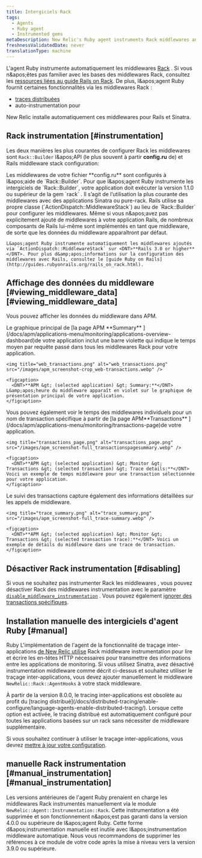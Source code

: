 ```yaml
---
title: Intergiciels Rack
tags:
  - Agents
  - Ruby agent
  - Instrumented gems
metaDescription: New Relic's Ruby agent instruments Rack middlewares and uses middlewares for functions like cross application tracing and browser auto-instrumentation.
freshnessValidatedDate: never
translationType: machine
---
```


L&apos;agent Ruby instrumente automatiquement les middlewares [Rack](http://rack.github.io/) . Si vous n&amp;apos;êtes pas familier avec les bases des middlewares Rack, consultez les [ressources liées au guide Rails on Rack](http://guides.rubyonrails.org/rails_on_rack.html#resources). De plus, l&amp;apos;agent Ruby fournit certaines fonctionnalités via les middlewares Rack :

* [traces distribuées](/docs/distributed-tracing/enable-configure/language-agents-enable-distributed-tracing/)
* auto-instrumentation pour[<InlinePopover type="browser" />](/docs/agents/ruby-agent/features/page-load-timing-ruby)

New Relic installe automatiquement ces middlewares pour Rails et Sinatra.

## Rack instrumentation [#instrumentation]

Les deux manières les plus courantes de configurer Rack les middlewares sont `Rack::Builder` l&amp;apos;API (le plus souvent à partir <DNT>**config.ru**</DNT> de) et Rails middleware stack configuration:

<CollapserGroup>
  <Collapser id="rack_builder" title="Rack::Builder">
    Les middlewares de votre fichier <DNT>**config.ru**</DNT> sont configurés à l&amp;apos;aide de `Rack::Builder`. Pour que l&amp;apos;agent Ruby instrumente les intergiciels de `Rack::Builder`, votre application doit exécuter la version 1.1.0 ou supérieur de la gem `rack` . Il s’agit de l’utilisation la plus courante des middlewares avec des applications Sinatra ou pure-rack.
  </Collapser>

  <Collapser id="rails_middlewares" title="Intergiciels Rails">
    Rails utilise sa propre classe (`ActionDispatch::MiddlewareStack`) au lieu de `Rack::Builder` pour configurer les middlewares. Même si vous n&amp;apos;avez pas explicitement ajouté de middlewares à votre application Rails, de nombreux composants de Rails lui-même sont implémentés en tant que middleware, de sorte que les données du middleware apparaîtront par défaut.

    L&apos;agent Ruby instrumente automatiquement les middlewares ajoutés via `ActionDispatch::MiddlewareStack` sur <DNT>**Rails 3.0 or higher**</DNT>. Pour plus d&amp;apos;informations sur la configuration des middlewares avec Rails, consultez le [guide Ruby on Rails](http://guides.rubyonrails.org/rails_on_rack.html).
  </Collapser>
</CollapserGroup>

## Affichage des données du middleware [#viewing\_middleware\_data][#viewing_middleware_data]

Vous pouvez afficher les données du middleware dans APM.

<CollapserGroup>
  <Collapser id="apm-overview" title="Dans la page de résumé de l'APM">
    Le graphique principal de [la page APM <DNT>**Summary**</DNT> ](/docs/apm/applications-menu/monitoring/applications-overview-dashboard)de votre application inclut une barre violette qui indique le temps moyen par requête passé dans tous les middlewares Rack pour votre application.

    <img title="web_transactions.png" alt="web_transactions.png" src="/images/apm_screenshot-crop_web-transactions.webp" />

    <figcaption>
      <DNT>**APM &gt; (selected application) &gt; Summary:**</DNT> L&amp;apos;heure du middleware apparaît en violet sur le graphique de présentation principal de votre application.
    </figcaption>
  </Collapser>

  <Collapser id="apm-transactions" title="Dans la page Transactions APM">
    Vous pouvez également voir le temps des middlewares individuels pour un nom de transaction spécifique à partir de [la page APM<DNT>**Transactions**</DNT> ](/docs/apm/applications-menu/monitoring/transactions-page)de votre application.

    <img title="transactions_page.png" alt="transactions_page.png" src="/images/apm_screenshot-full_transactionspagesummary.webp" />

    <figcaption>
      <DNT>**APM &gt; (selected application) &gt; Monitor &gt; Transactions &gt; (selected transaction) &gt; Trace details:**</DNT> Voici un exemple de temps middleware pour une transaction sélectionnée pour votre application.
    </figcaption>
  </Collapser>

  <Collapser id="apm-trace" title="Dans APM, trace le résumé des transactions">
    Le suivi des transactions capture également des informations détaillées sur les appels de middleware.

    <img title="trace_summary.png" alt="trace_summary.png" src="/images/apm_screenshot-full_trace-summary.webp" />

    <figcaption>
      <DNT>**APM &gt; (selected application) &gt; Monitor &gt; Transactions &gt; (selected transaction trace):**</DNT> Voici un exemple de détails du middleware dans une trace de transaction.
    </figcaption>
  </Collapser>
</CollapserGroup>

## Désactiver Rack instrumentation [#disabling]

Si vous ne souhaitez pas instrumenter Rack les middlewares , vous pouvez désactiver Rack des middlewares instrumentation avec le paramètre [`disable_middleware_instrumentation`](/docs/agents/ruby-agent/installation-configuration/ruby-agent-configuration) . Vous pouvez également [ignorer des transactions spécifiques](/docs/agents/ruby-agent/installation-configuration/ignoring-specific-transactions).

## Installation manuelle des intergiciels d&apos;agent Ruby [#manual]

Ruby L&apos;implémentation de l&apos;agent de la fonctionnalité de traçage inter-applications [de New Relic utilise](/docs/apm/traces/cross-application-traces/cross-application-tracing) Rack middleware instrumentation pour lire et écrire les en-têtes HTTP nécessaires pour transmettre des informations entre les applications de monitoring. Si vous utilisez Sinatra, avez désactivé instrumentation middleware comme décrit ci-dessus et souhaitez utiliser le traçage inter-applications, vous devez ajouter manuellement le middleware `NewRelic::Rack::AgentHooks` à votre stack middleware.

<Callout variant="important">
  À partir de la version 8.0.0, le tracing inter-applications est obsolète au profit du [tracing distribué](/docs/distributed-tracing/enable-configure/language-agents-enable-distributed-tracing/). Lorsque cette option est activée, le tracing distribué est automatiquement configuré pour toutes les applications basées sur un rack sans nécessiter de middleware supplémentaire.

  Si vous souhaitez continuer à utiliser le traçage inter-applications, vous devrez [mettre à jour votre configuration](/docs/agents/ruby-agent/features/cross-application-tracing-ruby#configuration).
</Callout>

## manuelle Rack instrumentation [#manual\_instrumentation][#manual_instrumentation]

Les versions antérieures de l&apos;agent Ruby prenaient en charge les middlewares Rack instrumentés manuellement via le module `NewRelic::Agent::Instrumentation::Rack`. Cette instrumentation a été supprimée et son fonctionnement n&amp;apos;est pas garanti dans la version 4.0.0 ou supérieure de l&amp;apos;agent Ruby. Cette forme d&amp;apos;instrumentation manuelle est inutile avec l&amp;apos;instrumentation middleware automatique. Nous vous recommandons de supprimer les références à ce module de votre code après la mise à niveau vers la version 3.9.0 ou supérieure.
